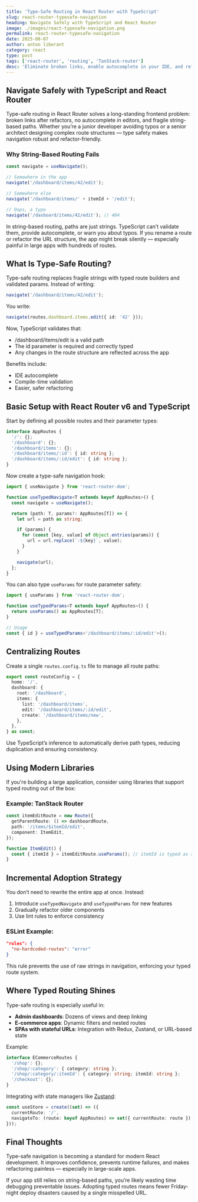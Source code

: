 ```yaml
---
title: 'Type-Safe Routing in React Router with TypeScript'
slug: react-router-typesafe-navigation
heading: Navigate Safely with TypeScript and React Router
image: ./images/react-typesafe-navigation.png
permalink: react-router-typesafe-navigation
date: 2025-08-07
author: anton liberant
category: react
type: post
tags: ['react-router', 'routing', 'TanStack-router']
desc: 'Eliminate broken links, enable autocomplete in your IDE, and refactor routes fearlessly with type-safe navigation in React Router.'
---
```


## Navigate Safely with TypeScript and React Router

Type-safe routing in React Router solves a long-standing frontend problem: broken links after refactors, no autocomplete in editors, and fragile string-based paths. Whether you’re a junior developer avoiding typos or a senior architect designing complex route structures — type safety makes navigation robust and refactor-friendly.

### Why String-Based Routing Fails

```ts 
const navigate = useNavigate();

// Somewhere in the app
navigate('/dashboard/items/42/edit');

// Somewhere else
navigate('/dashboard/items/' + itemId + '/edit');

// Oops, a typo
navigate('/dasboard/items/42/edit'); // 404
```

In string-based routing, paths are just strings. TypeScript can’t validate them, provide autocomplete, or warn you about typos. If you rename a route or refactor the URL structure, the app might break silently — especially painful in large apps with hundreds of routes.

## What Is Type-Safe Routing?

Type-safe routing replaces fragile strings with typed route builders and validated params. Instead of writing:

```ts 
navigate('/dashboard/items/42/edit');
```

You write:

```ts 
navigate(routes.dashboard.items.edit({ id: '42' }));
```

Now, TypeScript validates that:

- /dashboard/items/edit is a valid path
- The id parameter is required and correctly typed
- Any changes in the route structure are reflected across the app

Benefits include:

- IDE autocomplete
- Compile-time validation
- Easier, safer refactoring

## Basic Setup with React Router v6 and TypeScript

Start by defining all possible routes and their parameter types:

```ts 
interface AppRoutes {
  '/': {};
  '/dashboard': {};
  '/dashboard/items': {};
  '/dashboard/items/:id': { id: string };
  '/dashboard/items/:id/edit': { id: string };
}
```

Now create a type-safe navigation hook:

```ts 
import { useNavigate } from 'react-router-dom';

function useTypedNavigate<T extends keyof AppRoutes>() {
  const navigate = useNavigate();

  return (path: T, params?: AppRoutes[T]) => {
    let url = path as string;

    if (params) {
      for (const [key, value] of Object.entries(params)) {
        url = url.replace(`:${key}`, value);
      }
    }

    navigate(url);
  };
}
```

You can also type `useParams` for route parameter safety:

```ts 
import { useParams } from 'react-router-dom';

function useTypedParams<T extends keyof AppRoutes>() {
  return useParams() as AppRoutes[T];
}

// Usage
const { id } = useTypedParams<'/dashboard/items/:id/edit'>();
```

## Centralizing Routes

Create a single `routes.config.ts` file to manage all route paths:

```ts 
export const routeConfig = {
  home: '/',
  dashboard: {
    root: '/dashboard',
    items: {
      list: '/dashboard/items',
      edit: '/dashboard/items/:id/edit',
      create: '/dashboard/items/new',
    },
  },
} as const;
```

Use TypeScript’s inference to automatically derive path types, reducing duplication and ensuring consistency.

## Using Modern Libraries

If you're building a large application, consider using libraries that support typed routing out of the box:

### Example: TanStack Router

```ts 
const itemEditRoute = new Route({
  getParentRoute: () => dashboardRoute,
  path: '/items/$itemId/edit',
  component: ItemEdit,
});

function ItemEdit() {
  const { itemId } = itemEditRoute.useParams(); // itemId is typed as string
}
```

## Incremental Adoption Strategy

You don’t need to rewrite the entire app at once. Instead:

1. Introduce `useTypedNavigate` and `useTypedParams` for new features
2. Gradually refactor older components
3. Use lint rules to enforce consistency

### ESLint Example:

```json
"rules": {
  "no-hardcoded-routes": "error"
}
```

This rule prevents the use of raw strings in navigation, enforcing your typed route system.

## Where Typed Routing Shines

Type-safe routing is especially useful in:

- **Admin dashboards**: Dozens of views and deep linking
- **E-commerce apps**: Dynamic filters and nested routes
- **SPAs with stateful URLs**: Integration with Redux, Zustand, or URL-based state

Example:

```ts 
interface ECommerceRoutes {
  '/shop': {};
  '/shop/:category': { category: string };
  '/shop/:category/:itemId': { category: string; itemId: string };
  '/checkout': {};
}
```

Integrating with state managers like [Zustand](https://zustand-demo.pmnd.rs/):

```ts 
const useStore = create((set) => ({
  currentRoute: '/',
  navigateTo: (route: keyof AppRoutes) => set({ currentRoute: route }),
}));
```

## Final Thoughts

Type-safe navigation is becoming a standard for modern React development. It improves confidence, prevents runtime failures, and makes refactoring painless — especially in large-scale apps.

If your app still relies on string-based paths, you’re likely wasting time debugging preventable issues. Adopting typed routes means fewer Friday-night deploy disasters caused by a single misspelled URL.